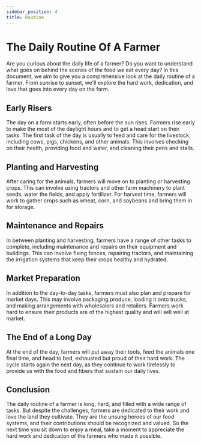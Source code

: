 ```yaml
---
sidebar_position: 4
title: Routine
---
```


# The Daily Routine Of A Farmer

Are you curious about the daily life of a farmer? Do you want to understand what goes on behind the scenes of the food we eat every day? In this document, we aim to give you a comprehensive look at the daily routine of a farmer. From sunrise to sunset, we'll explore the hard work, dedication, and love that goes into every day on the farm.

## Early Risers

The day on a farm starts early, often before the sun rises. Farmers rise early to make the most of the daylight hours and to get a head start on their tasks. The first task of the day is usually to feed and care for the livestock, including cows, pigs, chickens, and other animals. This involves checking on their health, providing food and water, and cleaning their pens and stalls.

## Planting and Harvesting

After caring for the animals, farmers will move on to planting or harvesting crops. This can involve using tractors and other farm machinery to plant seeds, water the fields, and apply fertilizer. For harvest time, farmers will work to gather crops such as wheat, corn, and soybeans and bring them in for storage.

## Maintenance and Repairs

In between planting and harvesting, farmers have a range of other tasks to complete, including maintenance and repairs on their equipment and buildings. This can involve fixing fences, repairing tractors, and maintaining the irrigation systems that keep their crops healthy and hydrated.

## Market Preparation

In addition to the day-to-day tasks, farmers must also plan and prepare for market days. This may involve packaging produce, loading it onto trucks, and making arrangements with wholesalers and retailers. Farmers work hard to ensure their products are of the highest quality and will sell well at market.

## The End of a Long Day

At the end of the day, farmers will put away their tools, feed the animals one final time, and head to bed, exhausted but proud of their hard work. The cycle starts again the next day, as they continue to work tirelessly to provide us with the food and fibers that sustain our daily lives.

## Conclusion

The daily routine of a farmer is long, hard, and filled with a wide range of tasks. But despite the challenges, farmers are dedicated to their work and love the land they cultivate. They are the unsung heroes of our food systems, and their contributions should be recognized and valued. So the next time you sit down to enjoy a meal, take a moment to appreciate the hard work and dedication of the farmers who made it possible.
